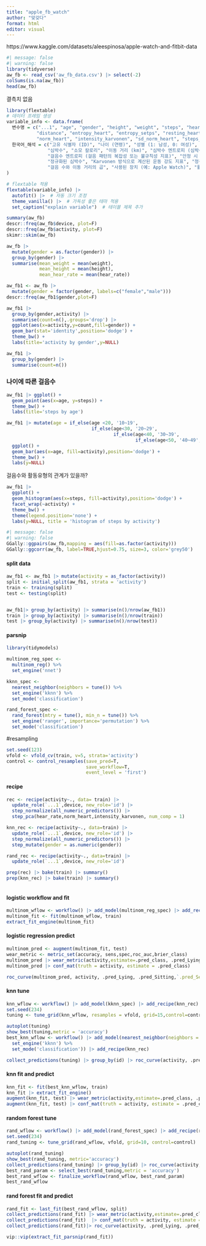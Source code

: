```yaml
---
title: "apple_fb_watch"
author: "맞갖다"
format: html
editor: visual
---
```


https://www.kaggle.com/datasets/aleespinosa/apple-watch-and-fitbit-data


```r
#| message: false
#| warning: false
library(tidyverse)
aw_fb <- read_csv('aw_fb_data.csv') |> select(-2)
colSums(is.na(aw_fb))
head(aw_fb)
```

결측치 없음

```r
library(flextable)
# 데이터 프레임 생성
variable_info <- data.frame(
  변수명 = c("...1", "age", "gender", "height", "weight", "steps", "hear_rate", "calories", 
           "distance", "entropy_heart", "entropy_setps", "resting_heart", "corr_heart_steps", 
           "norm_heart", "intensity_karvonen", "sd_norm_heart", "steps_times_distance", "device", "activity"),
  한국어_해석 = c("고유 식별자 (ID)", "나이 (연령)", "성별 (1: 남성, 0: 여성)", "키 (cm)", "체중 (kg)", "걸음 수", 
               "심박수", "소모 칼로리", "이동 거리 (km)", "심박수 엔트로피 (심박수의 복잡성 또는 불규칙성 지표)", 
               "걸음수 엔트로피 (걸음 패턴의 복잡성 또는 불규칙성 지표)", "안정 시 심박수", "심박수와 걸음수 간 상관계수", 
               "정규화된 심박수", "Karvonen 방식으로 계산된 운동 강도 지표", "정규화된 심박수의 표준편차", 
               "걸음 수와 이동 거리의 곱", "사용된 장치 (예: Apple Watch)", "활동 유형 (예: Lying, Sitting, Running 등)")
)

# flextable 적용
flextable(variable_info) |> 
  autofit() |>  # 자동 크기 조정
  theme_vanilla() |>  # 가독성 좋은 테마 적용
  set_caption("explain variable")  # 테이블 제목 추가
```


```r
summary(aw_fb)
descr::freq(aw_fb$device, plot=F)
descr::freq(aw_fb$activity, plot=F)
skimr::skim(aw_fb)
```



```r
aw_fb |> 
  mutate(gender = as.factor(gender)) |> 
  group_by(gender) |> 
  summarise(mean_weight = mean(weight),
            mean_height = mean(height),
            mean_hear_rate = mean(hear_rate))
```


```r
aw_fb1 <- aw_fb |> 
  mutate(gender = factor(gender, labels=c("female","male")))
descr::freq(aw_fb1$gender,plot=F)
```


```r
aw_fb1 |> 
  group_by(gender,activity) |> 
  summarise(count=n(),.groups='drop') |> 
  ggplot(aes(x=activity,y=count,fill=gender)) +
  geom_bar(stat='identity',position='dodge') +
  theme_bw() +
  labs(title='activity by gender',y=NULL)

aw_fb1 |> 
  group_by(gender) |> 
  summarise(count=n())
```



### 나이에 따른 걸음수
```r
aw_fb1 |> ggplot() +
  geom_point(aes(x=age, y=steps)) +
  theme_bw() +
  labs(title='steps by age')
```

```r
aw_fb1 |> mutate(age = if_else(age <20, '10~19',
                               if_else(age<30, '20~29',
                                       if_else(age<40, '30~39',
                                               if_else(age<50, '40~49','50~59'))))) |> 
  ggplot() +
  geom_bar(aes(x=age, fill=activity),position='dodge') +
  theme_bw() +
  labs(y=NULL)
```


걸음수와 활동유형의 관계가 있을까?
```r
aw_fb1 |> 
  ggplot() +
  geom_histogram(aes(x=steps, fill=activity),position='dodge') +
  facet_wrap(~activity) +
  theme_bw() +
  theme(legend.position='none') +
  labs(y=NULL, title = 'histogram of steps by activity')
```

```r
#| message: false
#| warning: false
GGally::ggpairs(aw_fb,mapping = aes(fill=as.factor(activity)))
GGally::ggcorr(aw_fb, label=TRUE,hjust=0.75, size=3, color='grey50')
```


#### split data
```r
aw_fb1 <- aw_fb1 |> mutate(activity = as_factor(activity))
split <- initial_split(aw_fb1, strata = 'activity')
train <- training(split)
test <- testing(split)


aw_fb1|> group_by(activity) |> summarise(n()/nrow(aw_fb1))
train |> group_by(activity) |> summarise(n()/nrow(train))
test |> group_by(activity) |> summarise(n()/nrow(test))


```


#### parsnip
```r
library(tidymodels)

multinom_reg_spec <-
  multinom_reg() %>%
  set_engine('nnet')

kknn_spec <-
  nearest_neighbor(neighbors = tune()) %>%
  set_engine('kknn') %>%
  set_mode('classification')

rand_forest_spec <-
  rand_forest(mtry = tune(), min_n = tune()) %>%
  set_engine('ranger', importance='permutation') %>%
  set_mode('classification')

```



#resampling
```r
set.seed(123)
vfold <- vfold_cv(train, v=5, strata='activity')
control <- control_resamples(save_pred=T,
                             save_workflow=T,
                             event_level = 'first')
```



#### recipe
```r
rec <- recipe(activity~., data= train) |> 
  update_role(`...1`,device, new_role='id') |>
  step_normalize(all_numeric_predictors()) |> 
  step_pca(hear_rate,norm_heart,intensity_karvonen, num_comp = 1)

knn_rec <- recipe(activity~., data=train) |> 
  update_role(`...1`,device, new_role='id') |>
  step_normalize(all_numeric_predictors()) |> 
  step_mutate(gender = as.numeric(gender))

rand_rec <- recipe(activity~., data=train) |> 
  update_role(`...1`,device, new_role='id')

prep(rec) |> bake(train) |> summary()
prep(knn_rec) |> bake(train) |> summary()



```


#### logistic workflow and fit
```r
multinom_wflow <- workflow() |> add_model(multinom_reg_spec) |> add_recipe(rec)
multinom_fit <- fit(multinom_wflow, train)
extract_fit_engine(multinom_fit)

```

#### logistic regression predict
```r
multinom_pred <- augment(multinom_fit, test)
wear_metric <- metric_set(accuracy, sens,spec,roc_auc,brier_class)
multinom_pred |> wear_metric(activity,estimate=.pred_class, .pred_Lying, .pred_Sitting,`.pred_Self Pace walk`,`.pred_Running 3 METs`,`.pred_Running 5 METs`,`.pred_Running 7 METs`, event_level = 'first')
multinom_pred |> conf_mat(truth = activity, estimate = .pred_class)
```



```r
roc_curve(multinom_pred, activity, .pred_Lying, .pred_Sitting,`.pred_Self Pace walk`,`.pred_Running 3 METs`,`.pred_Running 5 METs`,`.pred_Running 7 METs`) |> autoplot()
```

#### knn tune
```r
knn_wflow <- workflow() |> add_model(kknn_spec) |> add_recipe(knn_rec)
set.seed(234)
tuning <- tune_grid(knn_wflow, resamples = vfold, grid=15,control=control)
```



```r
autoplot(tuning)
show_best(tuning,metric = 'accuracy')
best_knn_wflow <- workflow() |> add_model(nearest_neighbor(neighbors = 4) %>%
  set_engine('kknn') %>%
  set_mode('classification')) |> add_recipe(knn_rec)

```



```r
collect_predictions(tuning) |> group_by(id) |> roc_curve(activity, .pred_Lying, .pred_Sitting,`.pred_Self Pace walk`,`.pred_Running 3 METs`,`.pred_Running 5 METs`,`.pred_Running 7 METs`) |> autoplot()
```


#### knn fit and predict
```r
knn_fit <- fit(best_knn_wflow, train)
knn_fit |> extract_fit_engine()
augment(knn_fit, test) |> wear_metric(activity,estimate=.pred_class, .pred_Lying, .pred_Sitting,`.pred_Self Pace walk`,`.pred_Running 3 METs`,`.pred_Running 5 METs`,`.pred_Running 7 METs`, event_level = 'first')
augment(knn_fit, test) |> conf_mat(truth = activity, estimate = .pred_class)
```





#### random forest tune
```r
rand_wflow <- workflow() |> add_model(rand_forest_spec) |> add_recipe(rand_rec)
set.seed(234)
rand_tuning <- tune_grid(rand_wflow, vfold, grid=10, control=control)
```




```r
autoplot(rand_tuning)
show_best(rand_tuning, metric='accuracy')
collect_predictions(rand_tuning) |> group_by(id) |> roc_curve(activity, .pred_Lying, .pred_Sitting,`.pred_Self Pace walk`,`.pred_Running 3 METs`,`.pred_Running 5 METs`,`.pred_Running 7 METs`) |> autoplot()
best_rand_param <- select_best(rand_tuning,metric = 'accuracy')
best_rand_wflow <- finalize_workflow(rand_wflow, best_rand_param)
best_rand_wflow
```



#### rand forest fit and predict
```r
rand_fit <- last_fit(best_rand_wflow, split)
collect_predictions(rand_fit) |> wear_metric(activity,estimate=.pred_class, .pred_Lying, .pred_Sitting,`.pred_Self Pace walk`,`.pred_Running 3 METs`,`.pred_Running 5 METs`,`.pred_Running 7 METs`, event_level = 'first')
collect_predictions(rand_fit)  |> conf_mat(truth = activity, estimate = .pred_class)
collect_predictions(rand_fit)|> roc_curve(activity, .pred_Lying, .pred_Sitting,`.pred_Self Pace walk`,`.pred_Running 3 METs`,`.pred_Running 5 METs`,`.pred_Running 7 METs`) |> autoplot()
```


```r
vip::vip(extract_fit_parsnip(rand_fit))
```

